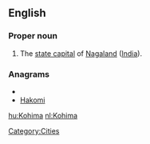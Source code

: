 ==English==

===Proper noun===
{{en-proper noun}}

# The [[state capital]] of [[Nagaland]] ([[India]]).

===Anagrams===
* {{alphagram|ahikmo}}
* [[Hakomi#English|Hakomi]]


[[Category:Cities]]

[[hu:Kohima]]
[[nl:Kohima]]